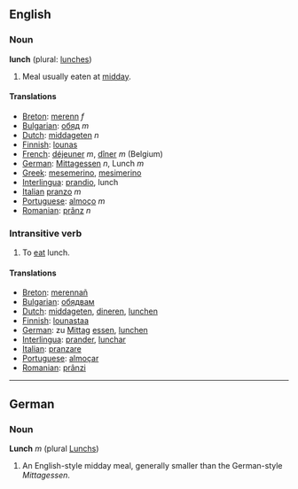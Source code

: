 ==English==
===Noun===
'''lunch''' (plural: [[lunches]])

# Meal usually eaten at [[midday]].
====Translations====
*[[Breton]]: [[merenn]] ''f''
*[[Bulgarian]]: [[обяд]] ''m''
*[[Dutch]]: [[middageten]] ''n''
*[[Finnish]]: [[lounas]]
*[[French]]: [[déjeuner]] ''m'', [[dîner]] ''m'' (Belgium)
*[[German]]: [[Mittagessen]] ''n'', Lunch ''m''
*[[Greek]]: [[mesemerino]], [[mesimerino]]
*[[Interlingua]]: [[prandio]], lunch
*[[Italian]] [[pranzo]] ''m''
*[[Portuguese]]: [[almoço]] ''m''
*[[Romanian]]: [[prânz]] ''n''

===Intransitive verb===
# To [[eat]] lunch.

====Translations====
*[[Breton]]: [[merennañ]]
*[[Bulgarian]]: [[обядвам]]
*[[Dutch]]: [[middageten]], [[dineren]], [[lunchen]]
*[[Finnish]]: [[lounastaa]]
*[[German]]: zu [[Mittag]] [[essen]], [[lunchen]]
*[[Interlingua]]: [[prander]], [[lunchar]]
*[[Italian]]: [[pranzare]]
*[[Portuguese]]: [[almoçar]]
*[[Romanian]]: [[prânzi]]


----
==German==
===Noun===
'''Lunch''' ''m'' (plural [[Lunchs]])

# An English-style midday meal, generally smaller than the German-style ''Mittagessen''.